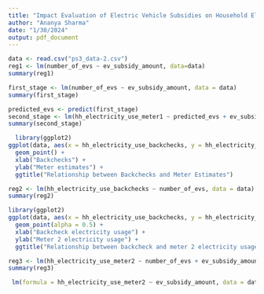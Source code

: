 ```yaml
---
title: "Impact Evaluation of Electric Vehicle Subsidies on Household Electricity Consumption"
author: "Ananya Sharma"
date: "1/30/2024"
output: pdf_document
---
```

```r
data <- read.csv("ps3_data-2.csv")
reg1 <- lm(number_of_evs ~ ev_subsidy_amount, data=data)
summary(reg1)
```

```r
first_stage <- lm(number_of_evs ~ ev_subsidy_amount, data = data)
summary(first_stage)
```
```r
predicted_evs <- predict(first_stage)
second_stage <- lm(hh_electricity_use_meter1 ~ predicted_evs + ev_subsidy_amount, data = data)
summary(second_stage)
```
```r
  library(ggplot2)
ggplot(data, aes(x = hh_electricity_use_backchecks, y = hh_electricity_use_meter1)) +
  geom_point() +
  xlab("Backchecks") +
  ylab("Meter estimates") +
  ggtitle("Relationship between Backchecks and Meter Estimates")
```
```r
reg2 <- lm(hh_electricity_use_backchecks ~ number_of_evs, data = data)
summary(reg2)
```

```r
library(ggplot2)
ggplot(data, aes(x = hh_electricity_use_backchecks, y = hh_electricity_use_meter2)) +
  geom_point(alpha = 0.5) +
  xlab("Backcheck electricity usage") +
  ylab("Meter 2 electricity usage") +
  ggtitle("Relationship between backcheck and meter 2 electricity usage")
```

```r
reg3 <- lm(hh_electricity_use_meter2 ~ number_of_evs + ev_subsidy_amount, data = data)
summary(reg3)
```

```r
 lm(formula = hh_electricity_use_meter2 ~ ev_subsidy_amount, data = data)
```

